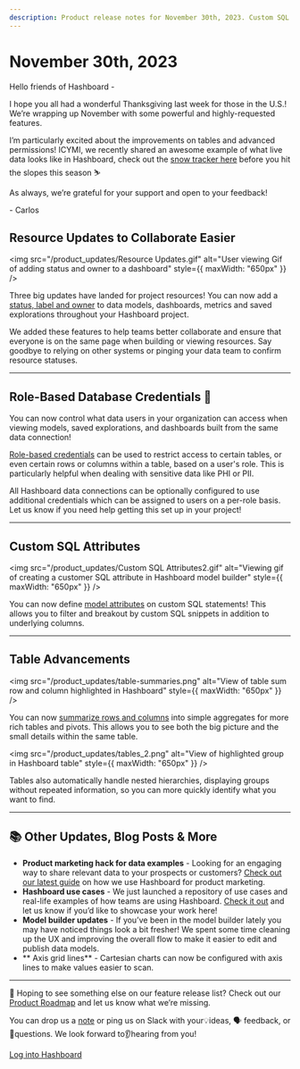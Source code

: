 ```yaml
---
description: Product release notes for November 30th, 2023. Custom SQL attributes, tables advancements and more. 
---
```


# November 30th, 2023

Hello friends of Hashboard -

I hope you all had a wonderful Thanksgiving last week for those in the U.S.! We’re wrapping up November with some powerful and highly-requested features. 

I’m particularly excited about the improvements on tables and advanced permissions! ICYMI, we recently shared an awesome example of what live data looks like in Hashboard, check out the [snow tracker here](https://hashboard.com/app/dsb/0uGUI4BUHtixsyvZ) before you hit the slopes this season ⛷️

As always, we’re grateful for your support and open to your feedback!

\- Carlos

## Resource Updates to Collaborate Easier

<img
  src="/product_updates/Resource Updates.gif" 
  alt="User viewing Gif of adding status and owner to a dashboard"
  style={{ maxWidth: "650px" }}
/>

Three big updates have landed for project resources! You can now add a [status, label and owner](https://docs.hashboard.com/docs/project-management/resource-metadata#metadata-fields) to data models, dashboards, metrics and saved explorations throughout your Hashboard project. 

We added these features to help teams better collaborate and ensure that everyone is on the same page when building or viewing resources. Say goodbye to relying on other systems or pinging your data team to confirm resource statuses.

---

## Role-Based Database Credentials 🔐

You can now control what data users in your organization can access when viewing models, saved explorations, and dashboards built from the same data connection! 

[Role-based credentials](https://docs.hashboard.com/docs/database-connections/role-based-credentials#assigning-credentials-to-roles) can be used to restrict access to certain tables, or even certain rows or columns within a table, based on a user's role. This is particularly helpful when dealing with sensitive data like PHI or PII. 

All Hashboard data connections can be optionally configured to use additional credentials which can be assigned to users on a per-role basis. Let us know if you need help getting this set up in your project! 

---

## Custom SQL Attributes

<img
  src="/product_updates/Custom SQL Attributes2.gif"
  alt="Viewing gif of creating a customer SQL attribute in Hashboard model builder"
  style={{ maxWidth: "650px" }}
/>

You can now define [model attributes](https://docs.hashboard.com/docs/data-modeling/attributes#custom-sql-attributes) on custom SQL statements! This allows you to filter and breakout by custom SQL snippets in addition to underlying columns.

---

## Table Advancements 

<img
  src="/product_updates/table-summaries.png"
  alt="View of table sum row and column highlighted in Hashboard"
  style={{ maxWidth: "650px" }}
/>

You can now [summarize rows and columns](https://docs.hashboard.com/docs/visualizing-data/controls/table-controls#calculating-rowcolumn-summaries) into simple aggregates for more rich tables and pivots. This allows you to see both the big picture and the small details within the same table.

<img
  src="/product_updates/tables_2.png"
  alt="View of highlighted group in Hashboard table"
  style={{ maxWidth: "650px" }}
/>

Tables also automatically handle nested hierarchies, displaying groups without repeated information, so you can more quickly identify what you want to find.

---

## 📚 Other Updates, Blog Posts & More

- **Product marketing hack for data examples** - Looking for an engaging way to share relevant data to your prospects or customers? [Check out our latest guide](https://hashboard.com/blog/guide-to-using-hashboard-for-product-marketing) on how we use Hashboard for product marketing. 
- **Hashboard use cases** - We just launched a repository of use cases and real-life examples of how teams are using Hashboard. [Check it out](https://hashboard.com/use-cases) and let us know if you’d like to showcase your work here! 
- **Model builder updates** - If you’ve been in the model builder lately you may have noticed things look a bit fresher! We spent some time cleaning up the UX and improving the overall flow to make it easier to edit and publish data models.
- ** Axis grid lines** - Cartesian charts can now be configured with axis lines to make values easier to scan.

---

👀 Hoping to see something else on our feature release list? Check out our [Product Roadmap](/product-roadmap) and let us know what we’re missing.

You can drop us a [note](mailto:support@hashboard.com?subject=null&body=null) or ping us on Slack with your💡ideas, 🗣 feedback, or 🙋questions. We look forward to👂hearing from you!

[Log into Hashboard](https://hashboard.com/app)
